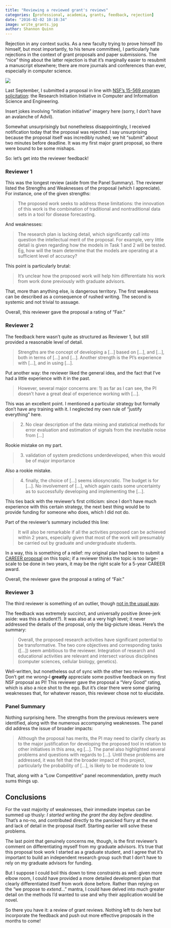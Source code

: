 ```yaml
---
title: "Reviewing a reviewed grant's reviews"
categories: [professional, academia, grants, feedback, rejection]
date: "2016-02-02 10:18:34"
image: write_grants.jpg
author: Shannon Quinn
---
```


Rejection in any context sucks. As a new faculty trying to prove himself (to himself, but most importantly, to his tenure committee), I particularly hate rejections in the context of grant proposals and paper submissions. The "nice" thing about the latter rejection is that it's marginally easier to resubmit a manuscript elsewhere; there are more journals and conferences than ever, especially in computer science.

![](write_grants.jpg)

Last September, I submitted a proposal in line with [NSF's 15-569 program solicitation](http://www.nsf.gov/pubs/2015/nsf15569/nsf15569.htm): the Research Initiation Initiative in Computer and Information Science and Engineering.

Insert jokes involving "initiation initiative" imagery here (sorry, I don't have an avalanche of Advil).

Somewhat unsurprisingly but nonetheless disappointingly, I received notification today that the proposal was rejected. I say unsurprising because the proposal itself was incredibly rushed; we hit "submit" about two minutes before deadline. It was my first major grant proposal, so there were bound to be some mishaps.

So: let's get into the reviewer feedback!

### Reviewer 1

This was the longest review (aside from the Panel Summary). The reviewer listed the Strengths and Weaknesses of the proposal (which I appreciate). For instance, one of the given strengths:

> The proposed work seeks to address these limitations: the innovation of this work is the combination of traditional and nontraditional data sets in a tool for disease forecasting.

And weaknesses:

> The research plan is lacking detail, which significantly call into question the intellectual merit of the proposal. For example, very little detail is given regarding how the models in Task 1 and 2 will be tested. Eg, how will the team determine that the models are operating at a sufficient level of accuracy?

This point is particularly brutal:

 > It's unclear how the proposed work will help him differentiate his work from work done previously with graduate advisors.

That, more than anything else, is dangerous territory. The first weakness can be described as a consequence of rushed writing. The second is systemic and not trivial to assuage.

Overall, this reviewer gave the proposal a rating of "Fair."

### Reviewer 2

The feedback here wasn't quite as structured as Reviewer 1, but still provided a reasonable level of detail.

> Strengths are the concept of developing a [...] based on [...], and [...], both in terms of [...] and [...]. Another strength is the PI's experience with [...], and in using [...].

Put another way: the reviewer liked the general idea, and the fact that I've had a little experience with it in the past.

> However, several major concerns are: 1) as far as I can see, the PI doesn't have a great deal of experience working with [...].

This was an excellent point. I mentioned a particular strategy but formally don't have any training with it. I neglected my own rule of "justify everything" here.

> 2) No clear description of the data mining and statistical methods for error evaluation and estimation of signals from the inevitable noise from [...]

Rookie mistake on my part.

> 3) validation of system predictions underdeveloped, when this would be of major importance

Also a rookie mistake.

> 4) finally, the choice of [...] seems idiosyncratic. The budget is for [...]. No involvement of [...], which again casts some uncertainty as to successfully developing and implementing the [...].

This ties back with the reviewer's first criticism: since I don't have much experience with this certain strategy, the next best thing would be to provide funding for someone who does, which I did not do.

Part of the reviewer's summary included this line:

> It will also be remarkable if all the activities proposed can be achieved within 2 years, especially given that most of the work will presumably be carried out by graduate and undergraduate students.

In a way, this is something of a relief: my original plan had been to submit a [CAREER proposal](http://www.nsf.gov/pubs/2015/nsf15555/nsf15555.htm) on this topic; if a reviewer thinks the topic is too large-scale to be done in two years, it may be the right scale for a 5-year CAREER award.

Overall, the reviewer gave the proposal a rating of "Fair."

### Reviewer 3

The third reviewer is something of an outlier, though [not in the usual way](https://www.youtube.com/watch?v=-VRBWLpYCPY).

The feedback was extremely succinct, and universally positive (knee-jerk aside: was this a student?). It was also at a very high level; it never addressed the details of the proposal, only the big-picture ideas. Here's the summary:

> Overall, the proposed research activities have significant potential to be transformative. The two core objectives and corresponding tasks ([...]) seem ambitious to the reviewer. Integration of research and educational activities are relevant and intersect various disciplines (computer sciences, cellular biology, genetics).

Well-written, but nonetheless out of sync with the other two reviewers. Don't get me wrong--I **greatly** appreciate some positive feedback on my first NSF proposal as PI! This reviewer gave the proposal a "Very Good" rating, which is also a nice shot to the ego. But it's clear there were some glaring weaknesses that, for whatever reason, this reviewer chose not to elucidate.

### Panel Summary

Nothing surprising here. The strengths from the previous reviewers were identified, along with the numerous accompanying weaknesses. The panel did address the issue of broader impacts:

> Although the proposal has merits, the PI may need to clarify clearly as to the major justification for developing the proposed tool in relation to other initiatives in this area, eg [...]. The panel also highlighted several problems and questions with regards to [...]. Until these problems are addressed, it was felt that the broader impact of this project, particularly the probability of [...], is likely to be moderate to low

That, along with a "Low Competitive" panel recommendation, pretty much sums things up.

## Conclusions

For the vast majority of weaknesses, their immediate impetus can be summed up thusly: *I started writing the grant the day before deadline.* That's a no-no, and contributed directly to the panicked flurry at the end and lack of detail in the proposal itself. Starting earlier will solve these problems.

The last point that genuinely concerns me, though, is the first reviewer's comment on differentiating myself from my graduate advisors. It's true that this proposal took work I started as a graduate student, and I agree that it's important to build an independent research group such that I don't have to rely on my graduate advisors for funding.

But I suppose I could boil this down to time constraints as well: given more elbow room, I could have provided a more detailed development plan that clearly differentiated itself from work done before. Rather than relying on the "we propose to *extend*..." mantra, I could have delved into much greater detail on the methods I'd wanted to use and why their application would be novel.

So there you have it: a review of grant reviews. Nothing left to do here but incorporate the feedback and push out more effective proposals in the months to come!

